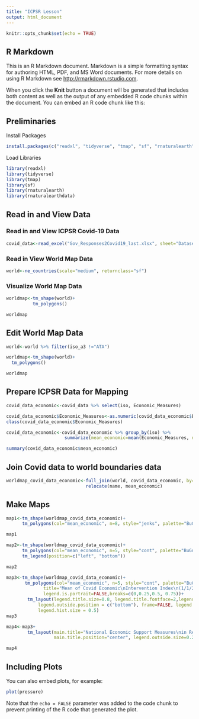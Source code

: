 ```yaml
---
title: "ICPSR Lesson"
output: html_document
---
```


```r
knitr::opts_chunk$set(echo = TRUE)
```

## R Markdown

This is an R Markdown document. Markdown is a simple formatting syntax for authoring HTML, PDF, and MS Word documents. For more details on using R Markdown see <http://rmarkdown.rstudio.com>.

When you click the **Knit** button a document will be generated that includes both content as well as the output of any embedded R code chunks within the document. You can embed an R code chunk like this:

## Preliminaries 

Install Packages 
```r
install.packages(c("readxl", "tidyverse", "tmap", "sf", "rnaturalearth", "rnaturalearthdata"))
```

Load Libraries 
```r
library(readxl)
library(tidyverse)
library(tmap)
library(sf)
library(rnaturalearth)
library(rnaturalearthdata)
```

## Read in and View Data

### Read in and View ICPSR Covid-19 Data

```r
covid_data<-read_excel("Gov_Responses2Covid19_last.xlsx", sheet="Dataset")
```

### Read in View World Map Data

```r
world<-ne_countries(scale="medium", returnclass="sf")
```

### Visualize World Map Data

```r
worldmap<-tm_shape(world)+
          tm_polygons()

worldmap
```

## Edit World Map Data

```r
world<-world %>% filter(iso_a3 !="ATA")

worldmap<-tm_shape(world)+
  tm_polygons()

worldmap
```

## Prepare ICPSR Data for Mapping

```r
covid_data_economic<-covid_data %>% select(iso, Economic_Measures) 
```


```r
covid_data_economic$Economic_Measures<-as.numeric(covid_data_economic$Economic_Measures)
class(covid_data_economic$Economic_Measures)
```


```r
covid_data_economic<-covid_data_economic %>% group_by(iso) %>% 
                      summarize(mean_economic=mean(Economic_Measures, na.rm=FALSE))
```


```r
summary(covid_data_economic$mean_economic)
```

## Join Covid data to world boundaries data

```r
worldmap_covid_data_economic<-full_join(world, covid_data_economic, by=c("iso_a3"="iso")) %>% 
                              relocate(name, mean_economic)
```


## Make Maps


```r
map1<-tm_shape(worldmap_covid_data_economic)+
      tm_polygons(col="mean_economic", n=8, style="jenks", palette="BuGn")

map1
```


```r
map2<-tm_shape(worldmap_covid_data_economic)+
      tm_polygons(col="mean_economic", n=5, style="cont", palette="BuGn", textNA="No Data")+
      tm_legend(position=c("left", "bottom"))

map2
```


```r
map3<-tm_shape(worldmap_covid_data_economic)+
       tm_polygons(col="mean_economic", n=5, style="cont", palette="BuGn", textNA="No Data", 
              title="Mean of Covid Economic\nIntervention Index\n(1/1/2020 to 10/1/2020)", 
              legend.is.portrait=FALSE,breaks=c(0,0.25,0.5, 0.75))+
        tm_layout(legend.title.size=0.8, legend.title.fontface=2,legend.outside=TRUE, 
            legend.outside.position = c("bottom"), frame=FALSE, legend.text.size = 0.5,
            legend.hist.size = 0.5)
map3
```


```r
map4<-map3+
        tm_layout(main.title="National Economic Support Measures\nin Response to the Covid-19 Pandemic", 
                  main.title.position="center", legend.outside.size=0.2, attr.outside=TRUE)

map4

```



## Including Plots

You can also embed plots, for example:

```r
plot(pressure)
```

Note that the `echo = FALSE` parameter was added to the code chunk to prevent printing of the R code that generated the plot.









